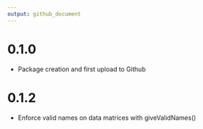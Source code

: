 ```yaml
---
output: github_document
---
```


# 0.1.0

- Package creation and first upload to Github

# 0.1.2

 - Enforce valid names on data matrices with giveValidNames()
